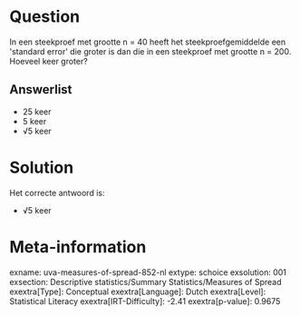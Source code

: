 Question
========

In een steekproef met grootte n = 40 heeft het steekproefgemiddelde een
\'standard error\' die groter is dan die in een steekproef met grootte n
= 200. Hoeveel keer groter?

Answerlist
----------

* 25 keer
* 5 keer
* √5 keer

Solution
========

Het correcte antwoord is: 

* √5 keer

Meta-information
================
exname: uva-measures-of-spread-852-nl
extype: schoice
exsolution: 001
exsection: Descriptive statistics/Summary Statistics/Measures of Spread
exextra[Type]: Conceptual
exextra[Language]: Dutch
exextra[Level]: Statistical Literacy
exextra[IRT-Difficulty]: -2.41
exextra[p-value]: 0.9675
